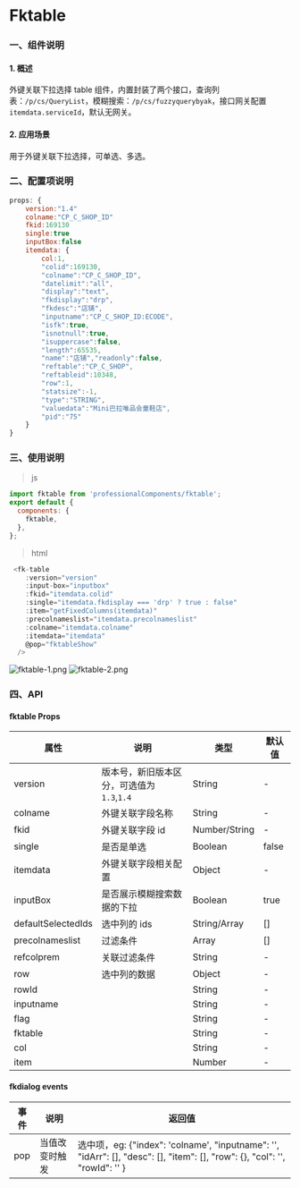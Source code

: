 
<Meta title="BASIC/Fktable" />

<style>{`
	.subheading {
		font-weight: 900;
		font-size: 13px;
		line-height: 24px;
		margin: 40px 0 12px 0;
	}
`}</style>

<!-- # 安装

<div className="subheading">NPM 安装</div> -->

# Fktable

### 一、组件说明

#### 1. 概述

外键关联下拉选择 table 组件，内置封装了两个接口，查询列表：`/p/cs/QueryList`，模糊搜索：`/p/cs/fuzzyquerybyak`，接口网关配置`itemdata.serviceId`，默认无网关。

#### 2. 应用场景

用于外键关联下拉选择，可单选、多选。

### 二、配置项说明

```js
props: {
    version:"1.4"
    colname:"CP_C_SHOP_ID"
    fkid:169130
    single:true
    inputBox:false
    itemdata: {
        col:1,
        "colid":169130,
        "colname":"CP_C_SHOP_ID",
        "datelimit":"all",
        "display":"text",
        "fkdisplay":"drp",
        "fkdesc":"店铺",
        "inputname":"CP_C_SHOP_ID:ECODE",
        "isfk":true,
        "isnotnull":true,
        "isuppercase":false,
        "length":65535,
        "name":"店铺","readonly":false,
        "reftable":"CP_C_SHOP",
        "reftableid":10348,
        "row":1,
        "statsize":-1,
        "type":"STRING",
        "valuedata":"Mini巴拉唯品会童鞋店",
        "pid":"75"
    }
}
```

### 三、使用说明

> js

```js
import fktable from 'professionalComponents/fktable';
export default {
  components: {
    fktable,
  },
};
```

> html

```js
 <fk-table
    :version="version"
    :input-box="inputbox"
    :fkid="itemdata.colid"
    :single="itemdata.fkdisplay === 'drp' ? true : false"
    :item="getFixedColumns(itemdata)"
    :precolnameslist="itemdata.precolnameslist"
    :colname="itemdata.colname"
    :itemdata="itemdata"
    @pop="fktableShow"
  />
```

![fktable-1.png](https://p9-juejin.byteimg.com/tos-cn-i-k3u1fbpfcp/ff9d009be9fd4abaaef5ea70ae817890~tplv-k3u1fbpfcp-watermark.image?)
![fktable-2.png](https://p3-juejin.byteimg.com/tos-cn-i-k3u1fbpfcp/29c771b494ca4ab5aee97bb4b9e22e72~tplv-k3u1fbpfcp-watermark.image?)

### 四、API

#### fktable Props

| 属性               | 说明                                      | 类型          | 默认值 |
| ------------------ | ----------------------------------------- | ------------- | ------ |
| version            | 版本号，新旧版本区分，可选值为`1.3`,`1.4` | String        | -      |
| colname            | 外键关联字段名称                          | String        | -      |
| fkid               | 外键关联字段 id                           | Number/String | -      |
| single             | 是否是单选                                | Boolean       | false  |
| itemdata           | 外键关联字段相关配置                      | Object        | -      |
| inputBox           | 是否展示模糊搜索数据的下拉                | Boolean       | true   |
| defaultSelectedIds | 选中列的 ids                              | String/Array  | []     |
| precolnameslist    | 过滤条件                                  | Array         | []     |
| refcolprem         | 关联过滤条件                              | String        | -      |
| row                | 选中列的数据                              | Object        | -      |
| rowId              |                                           | String        | -      |
| inputname          |                                           | String        | -      |
| flag               |                                           | String        | -      |
| fktable            |                                           | String        | -      |
| col                |                                           | String        | -      |
| item               |                                           | Number        | -      |

#### fkdialog events

| 事件 | 说明           | 返回值                                                                                                                     |
| ---- | -------------- | -------------------------------------------------------------------------------------------------------------------------- |
| pop  | 当值改变时触发 | 选中项，eg: {"index": 'colname', "inputname": '', "idArr": [], "desc": [], "item": [], "row": {}, "col": '', "rowId": '' } |
